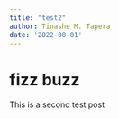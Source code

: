 ```yaml
---
title: "test2"
author: Tinashe M. Tapera
date: '2022-08-01'
---
```


# fizz buzz

This is a second test post
